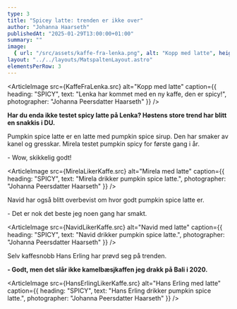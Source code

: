 ```yaml
---
type: 3
title: "Spicey latte: trenden er ikke over"
author: "Johanna Haarseth"
publishedAt: "2025-01-29T13:00:00+01:00"
summary: ""
image:
  { url: "/src/assets/kaffe-fra-lenka.png", alt: "Kopp med latte", height: 300px }
layout: "../../layouts/MatspaltenLayout.astro"
elementsPerRow: 3
---
```


<ArticleImage src={KaffeFraLenka.src} alt="Kopp med latte" caption={{
  heading: "SPICY",
  text: "Lenka har kommet med en ny kaffe, den er spicy!",
  photographer: "Johanna Peersdatter Haarseth"
}} />

**Har du enda ikke testet spicy latte på Lenka? Høstens store trend har blitt en snakkis i DU.**

Pumpkin spice latte er en latte med pumpkin spice sirup. Den har smaker av kanel og gresskar.
Mirela testet pumpkin spicy for første gang i år.

\- Wow, skikkelig godt!

<ArticleImage src={MirelaLikerKaffe.src} alt="Mirela med latte" caption={{
  heading: "SPICY",
  text: "Mirela drikker pumpkin spice latte.",
  photographer: "Johanna Peersdatter Haarseth"
}} />

Navid har også blitt overbevist om hvor godt pumpkin spice latte er.

\- Det er nok det beste jeg noen gang har smakt.

<ArticleImage src={NavidLikerKaffe.src} alt="Navid med latte" caption={{
  heading: "SPICY",
  text: "Navid drikker pumpkin spice latte.",
  photographer: "Johanna Peersdatter Haarseth"
}} />

Selv kaffesnobb Hans Erling har prøvd seg på trenden.

**\- Godt, men det slår ikke kamelbæsjkaffen jeg drakk på Bali i 2020.**

<ArticleImage src={HansErlingLikerKaffe.src} alt="Hans Erling med latte" caption={{
  heading: "SPICY",
  text: "Hans Erling drikker pumpkin spice latte.",
  photographer: "Johanna Peersdatter Haarseth"
}} />